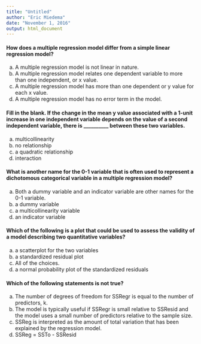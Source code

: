 ```yaml
---
title: "Untitled"
author: "Eric Miedema"
date: "November 1, 2016"
output: html_document
---
```


#### How does a multiple regression model differ from a simple linear regression model?
	
a.	A multiple regression model is not linear in nature.
b.	A multiple regression model relates one dependent variable to more than one independent, or x value.
c.	A multiple regression model has more than one dependent or y value for each x value.
d.	A multiple regression model has no error term in the model.


#### Fill in the blank. If the change in the mean y value associated with a 1-unit increase in one independent variable depends on the value of a second independent variable, there is __________ between these two variables.

a.	multicollinearity
b.	no relationship
c.	a quadratic relationship
d.	interaction
	
	
#### What is another name for the 0-1 variable that is often used to represent a dichotomous categorical variable in a multiple regression model?

a.	Both a dummy variable and an indicator variable are other names for the 0-1 variable.
b.	a dummy variable
c.	a multicollinearity variable
d.	an indicator variable
	
	
#### Which of the following is a plot that could be used to assess the validity of a model describing two quantitative variables?

a.	a scatterplot for the two variables
b.	a standardized residual plot
c.	All of the choices.
d.	a normal probability plot of the standardized residuals

#### Which of the following statements is not true?

a.	The number of degrees of freedom for SSRegr is equal to the number of predictors, k.
b.	The model is typically useful if SSRegr is small relative to SSResid and the model uses a small number of predictors relative to the sample size.
c.	SSReg is interpreted as the amount of total variation that has been explained by the regression model.
d.	SSReg = SSTo - SSResid
